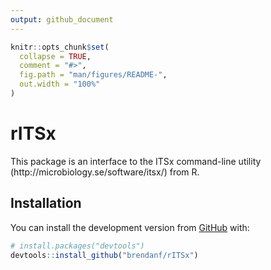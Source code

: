 ```yaml
---
output: github_document
---
```


<!-- README.md is generated from README.Rmd. Please edit that file -->

```r
knitr::opts_chunk$set(
  collapse = TRUE,
  comment = "#>",
  fig.path = "man/figures/README-",
  out.width = "100%"
)
```
# rITSx

This package is an interface to the ITSx command-line utility (http://microbiology.se/software/itsx/) from R.

## Installation

You can install the development version from [GitHub](https://github.com/) with:

``` r
# install.packages("devtools")
devtools::install_github("brendanf/rITSx")
```